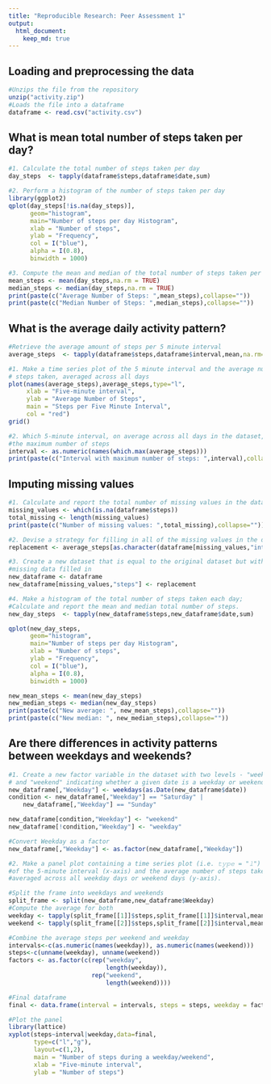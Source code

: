 ```yaml
---
title: "Reproducible Research: Peer Assessment 1"
output: 
  html_document:
    keep_md: true
---
```



## Loading and preprocessing the data
```r
#Unzips the file from the repository
unzip("activity.zip")
#Loads the file into a dataframe
dataframe <- read.csv("activity.csv")
```


## What is mean total number of steps taken per day?
```r
#1. Calculate the total number of steps taken per day
day_steps  <- tapply(dataframe$steps,dataframe$date,sum)

#2. Perform a histogram of the number of steps taken per day
library(ggplot2)
qplot(day_steps[!is.na(day_steps)], 
      geom="histogram", 
      main="Number of steps per day Histogram",
      xlab = "Number of steps",
      ylab = "Frequency",
      col = I("blue"),
      alpha = I(0.8),
      binwidth = 1000)

#3. Compute the mean and median of the total number of steps taken per day
mean_steps <- mean(day_steps,na.rm = TRUE)
median_steps <- median(day_steps,na.rm = TRUE)
print(paste(c("Average Number of Steps: ",mean_steps),collapse=""))
print(paste(c("Median Number of Steps: ",median_steps),collapse=""))
```


## What is the average daily activity pattern?
```r
#Retrieve the average amount of steps per 5 minute interval
average_steps  <- tapply(dataframe$steps,dataframe$interval,mean,na.rm=TRUE)

#1. Make a time series plot of the 5 minute interval and the average number of 
# steps taken, averaged across all days
plot(names(average_steps),average_steps,type="l",
     xlab = "Five-minute interval", 
     ylab = "Average Number of Steps",
     main = "Steps per Five Minute Interval",
     col = "red")
grid()

#2. Which 5-minute interval, on average across all days in the dataset, contains
#the maximum number of steps
interval <- as.numeric(names(which.max(average_steps)))
print(paste(c("Interval with maximum number of steps: ",interval),collapse=""))
```


## Imputing missing values
```r
#1. Calculate and report the total number of missing values in the dataset
missing_values <- which(is.na(dataframe$steps))
total_missing <- length(missing_values)
print(paste(c("Number of missing values: ",total_missing),collapse=""))

#2. Devise a strategy for filling in all of the missing values in the dataset.
replacement <- average_steps[as.character(dataframe[missing_values,"interval"])]

#3. Create a new dataset that is equal to the original dataset but with the
#missing data filled in
new_dataframe <- dataframe
new_dataframe[missing_values,"steps"] <- replacement

#4. Make a histogram of the total number of steps taken each day;
#Calculate and report the mean and median total number of steps.
new_day_steps  <- tapply(new_dataframe$steps,new_dataframe$date,sum)

qplot(new_day_steps, 
      geom="histogram", 
      main="Number of steps per day Histogram",
      xlab = "Number of steps",
      ylab = "Frequency",
      col = I("blue"),
      alpha = I(0.8),
      binwidth = 1000)

new_mean_steps <- mean(new_day_steps)
new_median_steps <- median(new_day_steps)
print(paste(c("New average: ", new_mean_steps),collapse=""))
print(paste(c("New median: ", new_median_steps),collapse=""))
```


## Are there differences in activity patterns between weekdays and weekends?
```r
#1. Create a new factor variable in the dataset with two levels - "weekday"
# and "weekend" indicating whether a given date is a weekday or weekend day
new_dataframe[,"Weekday"] <- weekdays(as.Date(new_dataframe$date))
condition <- new_dataframe[,"Weekday"] == "Saturday" |
    new_dataframe[,"Weekday"] == "Sunday"

new_dataframe[condition,"Weekday"] <- "weekend"
new_dataframe[!condition,"Weekday"] <- "weekday"

#Convert Weekday as a factor
new_dataframe[,"Weekday"] <- as.factor(new_dataframe[,"Weekday"])

#2. Make a panel plot containing a time series plot (i.e. 𝚝𝚢𝚙𝚎 = "𝚕") 
#of the 5-minute interval (x-axis) and the average number of steps taken, 
#averaged across all weekday days or weekend days (y-axis). 

#Split the frame into weekdays and weekends
split_frame <- split(new_dataframe,new_dataframe$Weekday)
#Compute the average for both
weekday <- tapply(split_frame[[1]]$steps,split_frame[[1]]$interval,mean)
weekend <- tapply(split_frame[[2]]$steps,split_frame[[2]]$interval,mean)

#Combine the average steps per weekend and weekday
intervals<-c(as.numeric(names(weekday)), as.numeric(names(weekend)))
steps<-c(unname(weekday), unname(weekend))
factors <- as.factor(c(rep("weekday", 
                           length(weekday)),
                       rep("weekend", 
                           length(weekend))))

#Final dataframe
final <- data.frame(interval = intervals, steps = steps, weekday = factors)

#Plot the panel
library(lattice)
xyplot(steps~interval|weekday,data=final,
       type=c("l","g"), 
       layout=c(1,2), 
       main = "Number of steps during a weekday/weekend",
       xlab = "Five-minute interval",
       ylab = "Number of steps")
```
